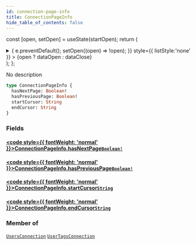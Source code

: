 ```yaml
---
id: connection-page-info
title: ConnectionPageInfo
hide_table_of_contents: false
---
```






const [open, setOpen] = useState(startOpen);
return (
<details {...(open ? { open: true } : {})} className="details" style={{ border:'none', boxShadow:'none', background:'var(--ifm-background-color)' }}>
<summary
onClick={(e) => {
e.preventDefault();
setOpen((open) => !open);
}}
style={{ listStyle:'none' }} >
{open ? dataOpen : dataClose}
</summary>
{open && children}
</details>
);
};

No description

```graphql
type ConnectionPageInfo {
  hasNextPage: Boolean!
  hasPreviousPage: Boolean!
  startCursor: String
  endCursor: String
}
```

### Fields

#### [<code style={{ fontWeight: 'normal' }}>ConnectionPageInfo.<b>hasNextPage</b></code>](#)<Bullet />[`Boolean!`](/schema/scalars/boolean) <Badge class="secondary" text="non-null"/> <Badge class="secondary" text="scalar"/>

>

#### [<code style={{ fontWeight: 'normal' }}>ConnectionPageInfo.<b>hasPreviousPage</b></code>](#)<Bullet />[`Boolean!`](/schema/scalars/boolean) <Badge class="secondary" text="non-null"/> <Badge class="secondary" text="scalar"/>

>

#### [<code style={{ fontWeight: 'normal' }}>ConnectionPageInfo.<b>startCursor</b></code>](#)<Bullet />[`String`](/schema/scalars/string) <Badge class="secondary" text="scalar"/>

>

#### [<code style={{ fontWeight: 'normal' }}>ConnectionPageInfo.<b>endCursor</b></code>](#)<Bullet />[`String`](/schema/scalars/string) <Badge class="secondary" text="scalar"/>

>

### Member of

[`UsersConnection`](/schema/objects/users-connection) <Badge class="secondary" text="object"/><Bullet />[`UserTagsConnection`](/schema/objects/user-tags-connection) <Badge class="secondary" text="object"/>
